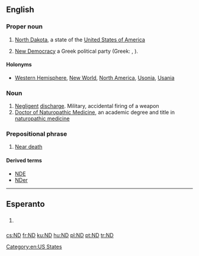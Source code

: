 {{also|nd|Nd|ND|N.D.|n.d.|Nd|nd-|-nd}}
==English==

===Proper noun===
{{en-proper noun}}

# [[North Dakota]], a state of the [[United States of America]]
# {{context|politics|lang=en}} [[New Democracy]] a Greek political party (Greek: {{term|Νέα Δημοκρατία|lang=el}}, {{term|ΝΔ|lang=el}}).

====Holonyms====
* [[Western Hemisphere]], [[New World]], [[North America]], [[Usonia]], [[Usania]]

===Noun===
{{en-noun}}

# [[negligent|Negligent]] [[discharge]]. Military, accidental firing of a weapon
# [[w:Doctor of Naturopathic Medicine|Doctor of Naturopathic Medicine]], an academic degree and title in [[w:naturopathic medicine|naturopathic medicine]]

===Prepositional phrase===
{{head|en|prepositional phrase}}

# [[w:Near death experience|Near death]]

====Derived terms====
* [[NDE]]
* [[NDer]]

[[Category:en:US States]]
----

==Esperanto==

==={{initialism-old|eo}}===
{{head|eo|initialism}}

# {{context|Internet slang|texting|lang=eo}} {{initialism of|ne dankinde||[[you're welcome]]|lang=eo}}

[[cs:ND]]
[[fr:ND]]
[[ku:ND]]
[[hu:ND]]
[[pl:ND]]
[[pt:ND]]
[[tr:ND]]